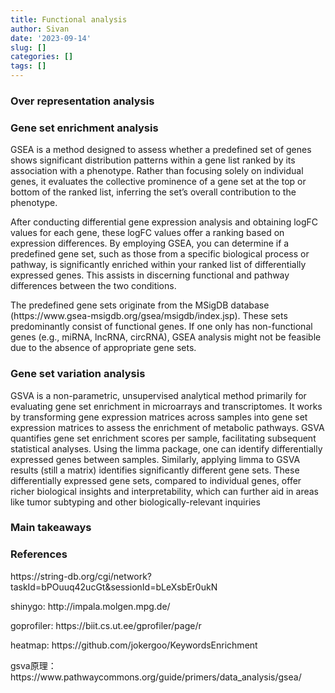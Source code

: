 ```yaml
---
title: Functional analysis
author: Sivan
date: '2023-09-14'
slug: []
categories: []
tags: []
---
```



### Over representation analysis


### Gene set enrichment analysis

GSEA is a method designed to assess whether a predefined set of genes shows significant distribution patterns within a gene list ranked by its association with a phenotype. Rather than focusing solely on individual genes, it evaluates the collective prominence of a gene set at the top or bottom of the ranked list, inferring the set's overall contribution to the phenotype.

After conducting differential gene expression analysis and obtaining logFC values for each gene, these logFC values offer a ranking based on expression differences. By employing GSEA, you can determine if a predefined gene set, such as those from a specific biological process or pathway, is significantly enriched within your ranked list of differentially expressed genes. This assists in discerning functional and pathway differences between the two conditions.

The predefined gene sets originate from the MSigDB database (https://www.gsea-msigdb.org/gsea/msigdb/index.jsp). These sets predominantly consist of functional genes. If one only has non-functional genes (e.g., miRNA, lncRNA, circRNA), GSEA analysis might not be feasible due to the absence of appropriate gene sets.

### Gene set variation analysis

GSVA is a non-parametric, unsupervised analytical method primarily for evaluating gene set enrichment in microarrays and transcriptomes. It works by transforming gene expression matrices across samples into gene set expression matrices to assess the enrichment of metabolic pathways. GSVA quantifies gene set enrichment scores per sample, facilitating subsequent statistical analyses. Using the limma package, one can identify differentially expressed genes between samples. Similarly, applying limma to GSVA results (still a matrix) identifies significantly different gene sets. These differentially expressed gene sets, compared to individual genes, offer richer biological insights and interpretability, which can further aid in areas like tumor subtyping and other biologically-relevant inquiries

### Main takeaways


### References
https://string-db.org/cgi/network?taskId=bPOuuq42ucGt&sessionId=bLeXsbEr0ukN 

shinygo: http://impala.molgen.mpg.de/

goprofiler: https://biit.cs.ut.ee/gprofiler/page/r

heatmap: https://github.com/jokergoo/KeywordsEnrichment

gsva原理： https://www.pathwaycommons.org/guide/primers/data_analysis/gsea/